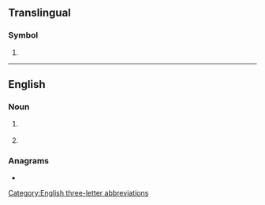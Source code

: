{{also|ádh|-adh}}
==Translingual==

===Symbol===
{{mul-symbol}}

# {{IATA|Aldan Airport||Aldan, Russia|Aldan|Sakha||Russia}}

----

==English==

===Noun===
{{en-noun|~}}

# {{lb|en|hormone}} {{initialism of|en|antidiuretic hormone}}
# {{initialism of|en|[[alcohol]] [[dehydrogenase]]}}

===Anagrams===
* {{anagrams|en|a=adh|AHD|DHA|HDA|dah|had}}

[[Category:English three-letter abbreviations]]